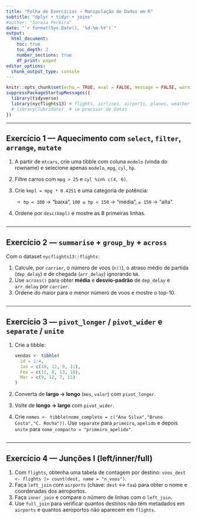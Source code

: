 ```yaml
---
title: "Folha de Exercícios — Manipulação de Dados em R"
subtitle: "dplyr • tidyr • joins"
#author: "Soraia Pereira"
date: "`r format(Sys.Date(), '%d-%m-%Y')`"
output:
  html_document:
    toc: true
    toc_depth: 2
    number_sections: true
    df_print: paged
editor_options:
  chunk_output_type: console
---
```


```r
knitr::opts_chunk$set(echo = TRUE, eval = FALSE, message = FALSE, warning = FALSE)
suppressPackageStartupMessages({
  library(tidyverse)
  library(nycflights13) # flights, airlines, airports, planes, weather
  # library(lubridate)  # se precisar de datas
})
```

---

## Exercício 1 — Aquecimento com `select`, `filter`, `arrange`, `mutate`

1. A partir de `mtcars`, crie uma tibble com coluna `modelo` (vinda do rowname) e selecione apenas `modelo`, `mpg`, `cyl`, `hp`.
2. Filtre carros com `mpg > 25` e `cyl %in% c(4, 6)`.
3. Crie `kmpl = mpg * 0.4251` e uma categoria de potência:

   * `hp < 100` → "baixa", `100 ≤ hp < 150` → "média", `≥ 150` → "alta".
4. Ordene por `desc(kmpl)` e mostre as 8 primeiras linhas.

```r

```

---

## Exercício 2 — `summarise` + `group_by` + `across`

Com o dataset `nycflights13::flights`:

1. Calcule, por `carrier`, o número de voos (`n()`), o atraso médio de partida (`dep_delay`) e de chegada (`arr_delay`) ignorando `NA`.
2. Use `across()` para obter **média** e **desvio-padrão** de `dep_delay` e `arr_delay` por `carrier`.
3. Ordene do maior para o menor número de voos e mostre o top-10.

```r

```

---

## Exercício 3 — `pivot_longer` / `pivot_wider` e `separate` / `unite`

1. Crie a tibble:

   ```r
   vendas <- tibble(
     id = 1:4,
     Jan = c(10, 12, 9, 11),
     Fev = c(11, 8, 13, 10),
     Mar = c(9, 12, 7, 15)
   )
   ```
2. Converta de **largo → longo** (`mes`, `valor`) com `pivot_longer`.
3. Volte de **longo → largo** com `pivot_wider`.
4. Crie `nomes <- tibble(nome_completo = c("Ana Silva","Bruno Costa","C. Rocha"))`.
   Use `separate` para `primeiro`, `apelido` e depois `unite` para `nome_compacto = "primeiro_apelido"`.

```r

```

---

## Exercício 4 — **Junções** I (left/inner/full)

1. Com `flights`, obtenha uma tabela de contagem por destino: `voos_dest <- flights |> count(dest, name = "n_voos")`.
2. Faça `left_join` com `airports` (chave: `dest` ↔ `faa`) para obter o nome e coordenadas dos aeroportos.
3. Faça `inner_join` e compare o número de linhas com o `left_join`.
4. Use `full_join` para verificar quantos destinos não têm metadados em `airports` e quantos aeroportos não aparecem em `flights`.

```r

```



